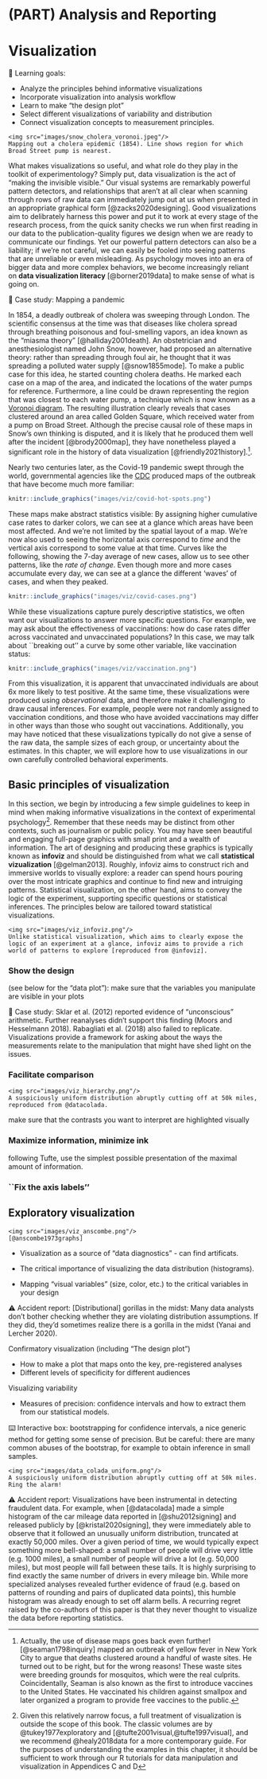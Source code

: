 # (PART) Analysis and Reporting {-}

# Visualization {#viz}

::: {.learning-goals}
🍎 Learning goals:

-   Analyze the principles behind informative visualizations
-   Incorporate visualization into analysis workflow
-   Learn to make "the design plot"
-   Select different visualizations of variability and distribution
-   Connect visualization concepts to measurement principles.
:::

```marginfigure
<img src="images/snow_cholera_voronoi.jpeg"/>
Mapping out a cholera epidemic (1854). Line shows region for which Broad Street pump is nearest.
```

What makes visualizations so useful, and what role do they play in the toolkit of experimentology?
Simply put, data visualization is the act of "making the invisible visible." 
Our visual systems are remarkably powerful pattern detectors, and relationships that aren't at all clear when scanning through rows of raw data can immediately jump out at us when presented in an appropriate graphical form [@zacks2020designing].
Good visualizations aim to delibrately harness this power and put it to work at every stage of the research process, from the quick sanity checks we run when first reading in our data to the publication-quality figures we design when we are ready to communicate our findings.
Yet our powerful pattern detectors can also be a liability; if we're not careful, we can easily be fooled into seeing patterns that are unreliable or even misleading.
As psychology moves into an era of bigger data and more complex behaviors, we become increasingly reliant on **data visualization literacy** [@borner2019data] to make sense of what is going on.

::: {.case-study}
🔬 Case study: Mapping a pandemic

In 1854, a deadly outbreak of cholera was sweeping through London.
The scientific consensus at the time was that diseases like cholera spread through breathing poisonous and foul-smelling vapors, an idea known as the "miasma theory" [@halliday2001death].
An obstetrician and anesthesiologist named John Snow, however, had proposed an alternative theory: rather than spreading through foul air, he thought that it was spreading a polluted water supply [@snow1855mode].
To make a public case for this idea, he started counting cholera deaths.
He marked each case on a map of the area, and indicated the locations of the water pumps for reference.
Furthermore, a line could be drawn representing the region that was closest to each water pump, a technique which is now known as a [Voronoi diagram](https://en.wikipedia.org/wiki/Voronoi_diagram).
The resulting illustration clearly reveals that cases clustered around an area called Golden Square, which received water from a pump on Broad Street.
Although the precise causal role of these maps in Snow's own thinking is disputed, and it is likely that he produced them well after the incident [@brody2000map], they have nonetheless played a significant role in the history of data visualization [@friendly2021history].^[Actually, the use of disease maps goes back even further! [@seaman1798inquiry] mapped an outbreak of yellow fever in New York City to argue that deaths clustered around a handful of waste sites. He turned out to be right, but for the wrong reasons! These waste sites were breeding grounds for mosquitos, which were the real culprits. Coincidentally, Seaman is also known as the first to introduce vaccines to the United States. He vaccinated his children against smallpox and later organized a program to provide free vaccines to the public.].

Nearly two centuries later, as the Covid-19 pandemic swept through the world, governmental agencies like the [CDC](https://covid.cdc.gov/covid-data-tracker) produced maps of the outbreak that have become much more familiar:

```r
knitr::include_graphics("images/viz/covid-hot-spots.png")
```

These maps make abstract statistics visible: By assigning higher cumulative case rates to darker colors, we can see at a glance which areas have been most affected.
And we're not limited by the spatial layout of a map.
We're now also used to seeing the horizontal axis correspond to *time* and the vertical axis correspond to some value at that time.
Curves like the following, showing the 7-day average of new cases, allow us to see other patterns, like the *rate of change*.
Even though more and more cases accumulate every day, we can see at a glance the different 'waves' of cases, and when they peaked. 

```r
knitr::include_graphics("images/viz/covid-cases.png")
```

While these visualizations capture purely descriptive statistics, we often want our visualizations to answer more specific questions.
For example, we may ask about the effectiveness of vaccinations: how do case rates differ across vaccinated and unvaccinated populations?
In this case, we may talk about ``breaking out'' a curve by some other variable, like vaccination status:

```r
knitr::include_graphics("images/viz/vaccination.png")
```

From this visualization, it is apparent that unvaccinated individuals are about 6x more likely to test positive.
At the same time, these visualizations were produced using *observational* data, and therefore make it challenging to draw causal inferences.
For example, people were not randomly assigned to vaccination conditions, and those who have avoided vaccinations may differ in other ways than those who sought out vaccinations.
Additionally, you may have noticed that these visualizations typically do not give a sense of the raw data, the sample sizes of each group, or uncertainty about the estimates. 
In this chapter, we will explore how to use visualizations in our own carefully controlled behavioral experiments. 
:::

## Basic principles of visualization

In this section, we begin by introducing a few simple guidelines to keep in mind when making informative visualizations in the context of experimental psychology^[Given this relatively narrow focus, a full treatment of visualization is outside the scope of this book. The classic volumes are by @tukey1977exploratory and [@tufte2001visual,@tufte1997visual], and we recommend @healy2018data for a more contemporary guide. For the purposes of understanding the examples in this chapter, it should be sufficient to work through our R tutorials for data manipulation and visualization in Appendices C and D].
Remember that these needs may be distinct from other contexts, such as journalism or public policy.
You may have seen beautiful and engaging full-page graphics with small print and a wealth of information.
The art of designing and producing these graphics is typically known as **infoviz** and should be distinguished from what we call **statistical vizualization** [@gelman2013].
Roughly, infoviz aims to construct rich and immersive worlds to visually explore: a reader can spend hours pouring over the most intricate graphics and continue to find new and intruiging patterns.
Statistical visualization, on the other hand, aims to convey the logic of the experiment, supporting specific questions or statistical inferences.
The principles below are tailored toward statistical visualizations.

```marginfigure
<img src="images/viz_infoviz.png"/>
Unlike statistical visualization, which aims to clearly expose the logic of an experiment at a glance, infoviz aims to provide a rich world of patterns to explore [reproduced from @infoviz].
```

### Show the design

(see below for the “data plot”): make sure that the variables you manipulate are visible in your plots

::: {.case-study}
🔬 Case study: Sklar et al. (2012) reported evidence of “unconscious” arithmetic. Further reanalyses didn’t support this finding (Moors and Hesselmann 2018). Rabagliati et al. (2018) also failed to replicate. Visualizations provide a framework for asking about the ways the measurements relate to the manipulation that might have shed light on the issues. 
:::

### Facilitate comparison

```marginfigure
<img src="images/viz_hierarchy.png"/>
A suspiciously uniform distribution abruptly cutting off at 50k miles, reproduced from @datacolada.
```

make sure that the contrasts you want to interpret are highlighted visually

### Maximize information, minimize ink

following Tufte, use the simplest possible presentation of the maximal amount of information.

### ``Fix the axis labels''

## Exploratory visualization

```marginfigure
<img src="images/viz_anscombe.png"/>
[@anscombe1973graphs]
```

- Visualization as a source of "data diagnostics" - can find artificats.

- The critical importance of visualizing the data distribution (histograms). 
- Mapping “visual variables” (size, color, etc.) to the critical variables in your design

::: {.accident-report}
⚠️ Accident report: [Distributional] gorillas in the midst: Many data analysts don’t bother checking whether they are violating distribution assumptions. If they did, they’d sometimes realize there is a gorilla in the midst (Yanai and Lercher 2020).
:::

Confirmatory visualization (including “The design plot”)

- How to make a plot that maps onto the key, pre-registered analyses
- Different levels of specificity for different audiences 

Visualizing variability

- Measures of precision: confidence intervals and how to extract them from our statistical models.

::: {.interactive}
⌨️ Interactive box: bootstrapping for confidence intervals, a nice generic method for getting some sense of precision. But be careful: there are many common abuses of the bootstrap, for example to obtain inference in small samples.
:::

```marginfigure
<img src="images/data_colada_uniform.png"/>
A suspiciously uniform distribution abruptly cutting off at 50k miles. Ring the alarm!
```

::: {.accident-report}
⚠️ Accident report: Visualizations have been instrumental in detecting fraudulent data. For example, when [@datacolada] made a simple histogram of the car mileage data reported in [@shu2012signing] and released publicly by [@kristal2020signing], they were immediately able to observe that it followed an unusually uniform distribution, truncated at exactly 50,000 miles. Over a given period of time, we would typically expect something more bell-shaped: a small number of people will drive very little (e.g. 1000 miles), a small number of people will drive a lot (e.g. 50,000 miles), but most people will fall between these tails. It is highly surprising to find exactly the same number of drivers in every mileage bin. While more specialized analyses revealed further evidence of fraud (e.g. based on patterns of rounding and pairs of duplicated data points), this humble histogram was already enough to set off alarm bells. A recurring regret raised by the co-authors of this paper is that they never thought to visualize the data before reporting statistics.
:::
